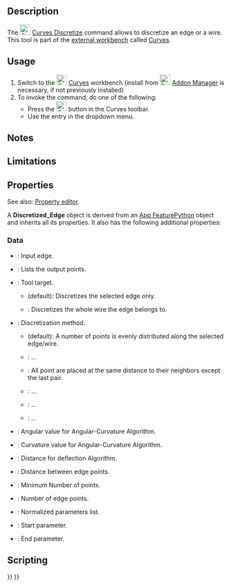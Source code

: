 <languages/>
<translate>

<!--T:1-->
{{Docnav
|[[Curves_SplitCurve|SplitCurve]]
|[[Curves_Approximate|Approximate]]
|[[Curves_Workbench|Curves]]
|IconL=Curves_SplitCurve.svg
|IconR=Curves_Approximate.svg
|IconC=Curves_workbench_icon.svg
}}

<!--T:2-->
{{GuiCommand
|Name=Curves Discretize
|MenuLocation=Curves → Discretize
|Workbenches=[[Curves_Workbench|Curves]]
}}

==Description== <!--T:3-->

<!--T:4-->
The [[Image:Curves_Discretize.svg|24px]] [[Curves_Discretize|Curves Discretize]] command allows to discretize an edge or a wire. This tool is part of the [[External_workbenches|external workbench]] called [[Curves_Workbench|Curves]].

==Usage== <!--T:5-->

<!--T:6-->
# Switch to the [[Image:Curves_workbench_icon.svg|24px]] [[Curves_Workbench|Curves]] workbench (install from [[Image:Std_AddonMgr.svg|24px]] [[Std_AddonMgr|Addon Manager]] is necessary, if not previously installed)
# To invoke the command, do one of the following:
#* Press the [[Image:Curves_Discretize.svg|24px]] button in the Curves toolbar.
#* Use the {{MenuCommand|Curves → Discretize}} entry in the dropdown menu.


==Notes== <!--T:7-->


==Limitations== <!--T:8-->


==Properties== <!--T:9-->

See also: [[Property_editor|Property editor]].

A '''Discretized_Edge''' object is derived from an [[App_FeaturePython|App FeaturePython]] object and inherits all its properties. It also has the following additional properties:

===Data===

{{TitleProperty|Discretized}}

* {{PropertyData|Edge|LinkSub}}: Input edge.
* {{PropertyData|Point|VectorList}}: Lists the output points.
* {{PropertyData|Target|Enumeration}}: Tool target.
** {{Value|SingleEdge}} (default): Discretizes the selected edge only.
** {{Value|Wire}}: Discretizes the whole wire the edge belongs to.

{{TitleProperty|Method}}

* {{PropertyData|Algorithm|Enumeration}}: Discretization method.
** {{Value|Number}} (default): A number of points is evenly distributed along the selected edge/wire.
** {{Value|QuasiNumber}}: ...
** {{Value|Distance}}: All point are placed at the same distance to their neighbors except the last pair.
** {{Value|Deflection}}: ...
** {{Value|QuasiDeflection}}: ...
** {{Value|Angular-Curvature}}: ...
* {{PropertyData|Angular|Float}}: Angular value for Angular-Curvature Algorithm.
* {{PropertyData|Curvature|Float}}: Curvature value for Angular-Curvature Algorithm.
* {{PropertyData|Deflection|Float}}: Distance for deflection Algorithm.
* {{PropertyData|Distance|Float}}: Distance between edge points.
* {{PropertyData|Minimum|Integer}}: Minimum Number of points.
* {{PropertyData|Number|Integer}}: Number of edge points.

{{TitleProperty|Output}}

* {{PropertyData|Normalized Parameters|FloatList}}: Normalized parameters list.

{{TitleProperty|Parameters}}

* {{PropertyData|Parameter First|Float}}: Start parameter.
* {{PropertyData|Parameter Last|Float}}: End parameter.

==Scripting== <!--T:10-->


<!--T:11-->
{{Docnav
|[[Curves_SplitCurve|SplitCurve]]
|[[Curves_Approximate|Approximate]]
|[[Curves_Workbench|Curves]]
|IconL=Curves_SplitCurve.svg
|IconR=Curves_Approximate.svg
|IconC=Curves_workbench_icon.svg
}}

</translate>
{{Curves Tools navi{{#translation:}}}}
{{Userdocnavi{{#translation:}}}}